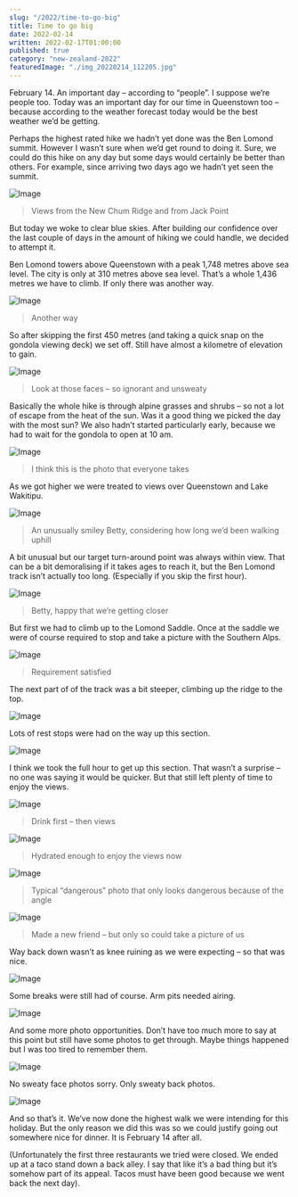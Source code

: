 ```yaml
---
slug: "/2022/time-to-go-big"
title: Time to go big
date: 2022-02-14
written: 2022-02-17T01:00:00
published: true
category: "new-zealand-2022"
featuredImage: "./img_20220214_112205.jpg"
---
```


February 14. An important day – according to “people”. I suppose we’re people too. Today was an important day for our time in Queenstown too – because according to the weather forecast today would be the best weather we’d be getting.

Perhaps the highest rated hike we hadn’t yet done was the Ben Lomond summit. However I wasn’t sure when we’d get round to doing it. Sure, we could do this hike on any day but some days would certainly be better than others. For example, since arriving two days ago we hadn’t yet seen the summit.

![Image](lomond_comparison.png)

> Views from the New Chum Ridge and from Jack Point

But today we woke to clear blue skies. After building our confidence over the last couple of days in the amount of hiking we could handle, we decided to attempt it.

Ben Lomond towers above Queenstown with a peak 1,748 metres above sea level. The city is only at 310 metres above sea level. That’s a whole 1,436 metres we have to climb. If only there was another way.

![Image](img_20220214_100320.jpg)

> Another way

So after skipping the first 450 metres (and taking a quick snap on the gondola viewing deck) we set off. Still have almost a kilometre of elevation to gain.

![Image](img_20220214_101243.jpg)

> Look at those faces – so ignorant and unsweaty

Basically the whole hike is through alpine grasses and shrubs – so not a lot of escape from the heat of the sun. Was it a good thing we picked the day with the most sun? We also hadn’t started particularly early, because we had to wait for the gondola to open at 10 am.

![Image](img_20220214_112205.jpg)

> I think this is the photo that everyone takes

As we got higher we were treated to views over Queenstown and Lake Wakitipu.

![Image](img_20220214_112533.jpg)

> An unusually smiley Betty, considering how long we’d been walking uphill

A bit unusual but our target turn-around point was always within view. That can be a bit demoralising if it takes ages to reach it, but the Ben Lomond track isn’t actually too long. (Especially if you skip the first hour).

![Image](img_20220214_113556.jpg)

> Betty, happy that we’re getting closer

But first we had to climb up to the Lomond Saddle. Once at the saddle we were of course required to stop and take a picture with the Southern Alps.

![Image](img_20220214_114400.jpg)

> Requirement satisfied

The next part of of the track was a bit steeper, climbing up the ridge to the top.

![Image](img_20220214_114551.jpg)

Lots of rest stops were had on the way up this section.

![Image](img_20220214_120608.jpg)

I think we took the full hour to get up this section. That wasn’t a surprise – no one was saying it would be quicker. But that still left plenty of time to enjoy the views.

![Image](img_20220214_124123.jpg)

> Drink first – then views

![Image](img_20220214_124209.jpg)

> Hydrated enough to enjoy the views now

![Image](img_20220214_124452.jpg)

> Typical “dangerous” photo that only looks dangerous because of the angle

![Image](img_20220214_125558.jpg)

> Made a new friend – but only so could take a picture of us

Way back down wasn’t as knee ruining as we were expecting – so that was nice.

![Image](img_20220214_130500.jpg)

Some breaks were still had of course. Arm pits needed airing.

![Image](img_20220214_132427.jpg)

And some more photo opportunities. Don’t have too much more to say at this point but still have some photos to get through. Maybe things happened but I was too tired to remember them.

![Image](img_20220214_134436.jpg)

No sweaty face photos sorry. Only sweaty back photos.

![Image](img_20220214_151007.jpg)

And so that’s it. We’ve now done the highest walk we were intending for this holiday. But the only reason we did this was so we could justify going out somewhere nice for dinner. It is February 14 after all.

(Unfortunately the first three restaurants we tried were closed. We ended up at a taco stand down a back alley. I say that like it’s a bad thing but it’s somehow part of its appeal. Tacos must have been good because we went back the next day).